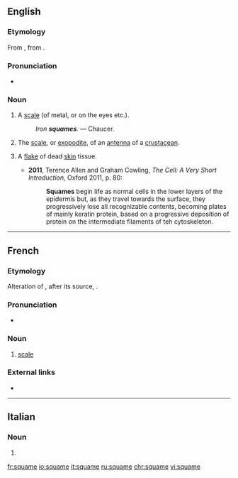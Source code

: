 ==English==

===Etymology===
From {{etyl|fro|en}} {{term|esquame|lang=fro}}, from {{etyl|la|en}} {{term|squāma|lang=la}}.

===Pronunciation===
* {{a|UK}} {{IPA|/skweɪm/|lang=en}}

===Noun===
{{en-noun}}

# {{context|obsolete|lang=en}} A [[scale]] (of metal, or on the eyes etc.).
#: ''Iron '''squames'''.'' &mdash; Chaucer.
# {{context|zoology|lang=en}} The [[scale]], or [[exopodite]], of an [[antenna]] of a [[crustacean]].
# {{context|medicine|lang=en}} A [[flake]] of dead [[skin]] tissue.
#* '''2011''', Terence Allen and Graham Cowling, ''The Cell: A Very Short Introduction'', Oxford 2011, p. 80:
#*: '''Squames''' begin life as normal cells in the lower layers of the epidermis but, as they travel towards the surface, they progressively lose all recognizable contents, becoming plates of mainly keratin protein, based on a progressive deposition of protein on the intermediate filaments of teh cytoskeleton.

----

==French==
===Etymology===
Alteration of {{etyl|fro|fr}} {{term|eschame|lang=fro}}, after its source, {{etyl|la|fr}} {{term|squama|lang=la}}.

===Pronunciation===
*{{IPA|/skwam/|lang=fr}}

===Noun===
{{fr-noun|f}}

# {{context|archaic|_|or|_|literary|lang=fr}} [[scale]]

===External links===
* {{R:TLFi}}

----

==Italian==

===Noun===
{{head|it|plural}} {{g|f}}

# {{plural of|squama|lang=it}}

[[fr:squame]]
[[io:squame]]
[[it:squame]]
[[ru:squame]]
[[chr:squame]]
[[vi:squame]]